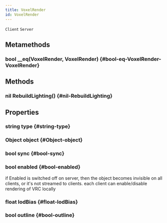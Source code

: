 ```yaml
---
title: VoxelRender
id: VoxelRender
---
```

`Client`
`Server`

## Metamethods

### bool __eq(VoxelRender, VoxelRender) {#bool-eq-VoxelRender-VoxelRender}

## Methods

### nil RebuildLighting() {#nil-RebuildLighting}

## Properties

### string type {#string-type}

### Object object {#Object-object}

### bool sync {#bool-sync}

### bool enabled {#bool-enabled}
if Enabled is switched off on server, then the object becomes invisible on all clients, or it's not streamed to clients.
each client can enable/disable rendering of VRC locally

### float lodBias {#float-lodBias}

### bool outline {#bool-outline}

